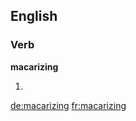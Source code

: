 ==English==

===Verb===
'''macarizing'''

# {{present participle of|[[macarize]]}}

[[de:macarizing]]
[[fr:macarizing]]